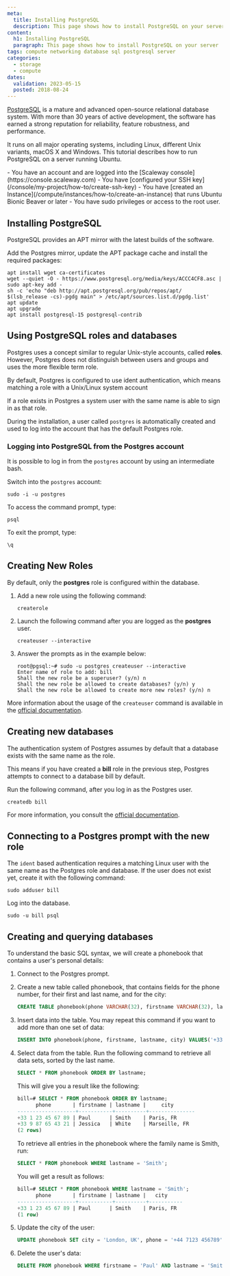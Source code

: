 ```yaml
---
meta:
  title: Installing PostgreSQL
  description: This page shows how to install PostgreSQL on your server
content:
  h1: Installing PostgreSQL
  paragraph: This page shows how to install PostgreSQL on your server
tags: compute networking database sql postgresql server
categories:
  - storage
  - compute
dates:
  validation: 2023-05-15
  posted: 2018-08-24
---
```


[PostgreSQL](https://www.postgresql.org/) is a mature and advanced open-source relational database system. With more than 30 years of active development, the software has earned a strong reputation for reliability, feature robustness, and performance.

It runs on all major operating systems, including Linux, different Unix variants, macOS X and Windows. This tutorial describes how to run PostgreSQL on a server running Ubuntu.

<Macro id="iam-requirements" />
 
<Message type="requirement">
  - You have an account and are logged into the [Scaleway console](https://console.scaleway.com)
  - You have [configured your SSH key](/console/my-project/how-to/create-ssh-key)  
  - You have [created an Instance](/compute/instances/how-to/create-an-instance) that runs Ubuntu Bionic Beaver or later
  - You have sudo privileges or access to the root user.
</Message>

## Installing PostgreSQL

PostgreSQL provides an APT mirror with the latest builds of the software.

Add the Postgres mirror, update the APT package cache and install the required packages:

```
apt install wget ca-certificates
wget --quiet -O - https://www.postgresql.org/media/keys/ACCC4CF8.asc | sudo apt-key add -
sh -c 'echo "deb http://apt.postgresql.org/pub/repos/apt/ $(lsb_release -cs)-pgdg main" > /etc/apt/sources.list.d/pgdg.list'
apt update
apt upgrade
apt install postgresql-15 postgresql-contrib
```

## Using PostgreSQL roles and databases

Postgres uses a concept similar to regular Unix-style accounts, called **roles**. However, Postgres does not distinguish between users and groups and uses the more flexible term role.

By default, Postgres is configured to use ident authentication, which means matching a role with a Unix/Linux system account

If a role exists in Postgres a system user with the same name is able to sign in as that role.

During the installation, a user called `postgres` is automatically created and used to log into the account that has the default Postgres role.

### Logging into PostgreSQL from the Postgres account

It is possible to log in from the `postgres` account by using an intermediate bash.

Switch into the `postgres` account:

```
sudo -i -u postgres
```

To access the command prompt, type:

```
psql
```

To exit the prompt, type:

```
\q
```

## Creating New Roles

By default, only the **postgres** role is configured within the database. 

1. Add a new role using the following command:
    ```
    createrole
    ```
2. Launch the following command after you are logged as the **postgres** user.
    ```
    createuser --interactive
    ```
3. Answer the prompts as in the example below:
    ```
    root@pgsql:~# sudo -u postgres createuser --interactive
    Enter name of role to add: bill
    Shall the new role be a superuser? (y/n) n
    Shall the new role be allowed to create databases? (y/n) y
    Shall the new role be allowed to create more new roles? (y/n) n
    ```

More information about the usage of the `createuser` command is available in the [official documentation](https://www.postgresql.org/docs/11/static/app-createuser.html).

## Creating new databases

The authentication system of Postgres assumes by default that a database exists with the same name as the role.

This means if you have created a **bill** role in the previous step, Postgres attempts to connect to a database bill by default.

Run the following command, after you log in as the Postgres user.

```
createdb bill
```

For more information, you consult the [official documentation](https://www.postgresql.org/docs/11/static/app-createdb.html).

## Connecting to a Postgres prompt with the new role

The `ident` based authentication requires a matching Linux user with the same name as the Postgres role and database. If the user does not exist yet, create it with the following command:

```
sudo adduser bill
```

Log into the database.

```
sudo -u bill psql
```

## Creating and querying databases

To understand the basic SQL syntax, we will create a phonebook that contains a user's personal details:

1. Connect to the Postgres prompt.
2. Create a new table called phonebook, that contains fields for the phone number, for their first and last name, and for the city:
    ```sql
    CREATE TABLE phonebook(phone VARCHAR(32), firstname VARCHAR(32), lastname VARCHAR(32), city VARCHAR(64));
    ```
3. Insert data into the table. You may repeat this command if you want to add more than one set of data:
    ```sql
    INSERT INTO phonebook(phone, firstname, lastname, city) VALUES('+33 1 23 45 67 89', 'Paul', 'Smith', 'Paris, FR');
    ```
4. Select data from the table. Run the following command to retrieve all data sets, sorted by the last name.
    ```sql
    SELECT * FROM phonebook ORDER BY lastname;
    ```

    This will give you a result like the following:

    ```sql
    bill=# SELECT * FROM phonebook ORDER BY lastname;
          phone       | firstname | lastname |     city
    -------------------+-----------+----------+---------------
    +33 1 23 45 67 89 | Paul      | Smith    | Paris, FR
    +33 9 87 65 43 21 | Jessica   | White    | Marseille, FR
    (2 rows)
    ```

    To retrieve all entries in the phonebook where the family name is Smith, run:

    ```sql
    SELECT * FROM phonebook WHERE lastname = 'Smith';
    ```

    You will get a result as follows:

    ```sql
    bill=# SELECT * FROM phonebook WHERE lastname = 'Smith';
          phone       | firstname | lastname |   city
    -------------------+-----------+----------+-----------
    +33 1 23 45 67 89 | Paul      | Smith    | Paris, FR
    (1 row)
    ```
5. Update the city of the user:
    ```sql
    UPDATE phonebook SET city = 'London, UK', phone = '+44 7123 456789' WHERE firstname = 'Paul' AND lastname = 'Smith';
    ```
6. Delete the user's data:
    ```sql
    DELETE FROM phonebook WHERE firstname = 'Paul' AND lastname = 'Smith';
    ```
